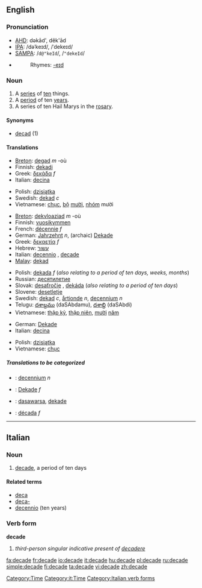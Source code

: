 ==English==

===Pronunciation===
*[[w:AHD|AHD]]: dəkād', dĕk'ād
*[[w:IPA|IPA]]: /dəˈkeɪd/, /ˈdekeɪd/
*[[w:SAMPA|SAMPA]]: /<tt>d@"keId</tt>/, /<tt>"dekeId</tt>/
*{{audio|en-us-decade.ogg|Audio (US)}}
*:Rhymes: [[Rhymes:English:-eɪd|-eɪd]]

===Noun===
{{en-noun}}
# A [[series]] of [[ten]] things.
# A [[period]] of ten [[year]]s.
# A series of ten Hail Marys in the [[rosary]]. <!--''(Does a "decade" in this sense include just the 10 Hail Marys, or also the Our Father and Glory Be?)''-->

====Synonyms====
*[[decad]] (1)<!--WTF?  [[deca-]] perhaps?-->

====Translations====
{{trans-top|A series of ten things (1)}}
*[[Breton]]: [[degad]] ''m'' -où
*Finnish: [[dekadi]]
*Greek: [[δεκάδα]] ''f''
*Italian: [[decina]] {{f}}
{{trans-mid}}
*Polish: [[dzisiątka]]
*Swedish: [[dekad]] ''c''
*Vietnamese: [[chục]], [[bộ]] [[mười]], [[nhóm]] mười
{{trans-bottom}}

{{trans-top|A period of ten years (2)}}
*[[Breton]]: [[dekvloaziad]] ''m'' -où
*Finnish: [[vuosikymmen]]
*French: [[décennie]] ''f''
*German: [[Jahrzehnt]] ''n'', (archaic) [[Dekade]] {{f}}
*Greek: [[δεκαετία]] ''f''
*Hebrew: [[עשור]] {{romanization of Hebrew|Asór}} {{m}}
*Italian: [[decennio]] {{m}}, [[decade#Italian|decade]] {{f}}
*[[Malay]]: [[dekad]]
{{trans-mid}}
*Polish: [[dekada]] ''f'' (''also relating to a period of ten days, weeks, months'')
*Russian: [[десятилетие]]
*Slovak: [[desaťročie]] {{n}}, [[dekáda]] {{f}} (''also relating to a period of ten days'')
*Slovene: [[desetletje]] {{n}}
*Swedish: [[dekad]] ''c'', [[årtionde]] ''n'', [[decennium]] ''n''
*Telugu: [[దశాబ్దము]] (daSAbdamu), [[దశాబ్ది]] (daSAbdi)
*Vietnamese: [[thập kỷ]], [[thập niên]], [[mười]] [[năm]]
{{trans-bottom}}

{{trans-top|A series of ten Hail Marys in the rosary (3)}}
*German: [[Dekade]] {{f}}
*Italian: [[decina]] {{f}}
{{trans-mid}}
*Polish: [[dzisiątka]]
*Vietnamese: [[chục]]
{{trans-bottom}}

=====Translations to be categorized=====
{{checktrans}}
{{top}}
*{{ttbc|Dutch}}: [[decennium]] ''n''
*{{ttbc|German}}: [[Dekade]] ''f''
*{{ttbc|Indonesian}}: [[dasawarsa]], [[dekade]]
{{mid}}
*{{ttbc|Spanish}}: [[década]] ''f''
{{bottom}}

[[Category:Time]]
----

==Italian==

===Noun===
{{it-noun|decad|f|e|i}}

# [[#English|decade]], a period of ten days

====Related terms====
*[[deca]]
*[[deca-]]
*[[decennio]] (ten years)

===Verb form===
'''decade'''

# ''third-person singular indicative present of [[decadere]]''

[[Category:it:Time]]
[[Category:Italian verb forms]]

[[fa:decade]]
[[fr:decade]]
[[io:decade]]
[[it:decade]]
[[hu:decade]]
[[pl:decade]]
[[ru:decade]]
[[simple:decade]]
[[fi:decade]]
[[ta:decade]]
[[vi:decade]]
[[zh:decade]]